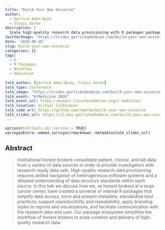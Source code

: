 ```yaml
---
title: "Build Your Own Universe"
author:
  - Garrick Aden-Buie
  - Travis Gerke
description: |
  Scale high-quality research data provisioning with R packages package.
twitterImage: "https://slides.garrickadenbuie.com/build-your-own-universe/social-card.png"
date: '2020-08-28'
slug: build-your-own-universe
categories: []
tags: 
  - R
  - R Packages
  - Workflow
  - Education
  
talk_author: [Garrick Aden-Buie, Travis Gerke]
talk_type: Conference
talk_image: "https://slides.garrickadenbuie.com/build-your-own-universe/social-card.png"
talk_event: "R/Medicine 2020"
talk_event_url: https://events.linuxfoundation.org/r-medicine/
talk_location: Virtual Conference
talk_code_url: https://github.com/tgerke/build-your-own-universe
talk_slides_url: https://slides.garrickadenbuie.com/build-your-own-universe/
---
```


```r
options(htmltools.dir.version = TRUE)
xaringanExtra::embed_xaringan(rmarkdown::metadata$talk_slides_url)
```

## Abstract

> Institutional honest brokers consolidate patient, clinical, and lab data from
> a variety of data sources in order to provide investigators with 
> research-ready data sets. High-quality research data provisioning requires 
> skilled navigation of heterogeneous software systems and a detailed 
> understanding of data structure standards within each source. In this talk we
> discuss how we, as honest brokers at a large cancer center, have created a 
> universe of internal R packages that simplify data access, store and present
> metadata, standardize best practices, support reproducibility and
> repeatability, apply branding styles to reports and visualizations, and 
> facilitate communication with the research data end user. Our package 
> ecosystem simplifies the workflow of honest brokers to scale curation and 
> delivery of high-quality research data.